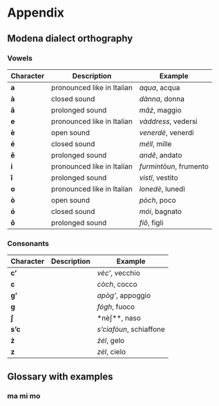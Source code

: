 # Appendix

##  Modena dialect orthography

### Vowels
|Character|Description|Example|
|----|-----------------------------------|-------------------------|
|**a**|pronounced like in Italian|*aqua*, acqua|
|**à**|closed sound|*dànna*, donna|
|**â**|prolonged sound|*mâż*, maggio|
|**e**|pronounced like in Italian|*vàddress*, vedersi|
|**è**|open sound|*venerdè*, venerdì|
|**é**|closed sound|*méll*, mille|
|**ê**|prolonged sound|*andê*, andato|
|**i**|pronounced like in Italian|*furmintòun*, frumento|
|**î**|prolonged sound|*vistî*, vestito|
|**o**|pronounced like in Italian|*lonedè*, lunedì|
|**ò**|open sound|*pòch*, poco|
|**ó**|closed sound|*mói*, bagnato|
|**ô**|prolonged sound|*fiô*, figli|

### Consonants
|Character|Description|Example|
|----|-----------------------------------|-------------------------|
|**c'**||*vèc'*, vecchio|
|**c**||*còch*, cocco|
|**g'**||*apòg'*, appoggio|
|**g**||*fógh*, fuoco|
|**ʃ**||*nèʃ**, naso|
|**s'c**||*s'ciafòun*, schiaffone|
|**ż**||*żél*, gelo|
|**z**||*zél*, cielo|

##  Glossary with examples

### ma mi mo
